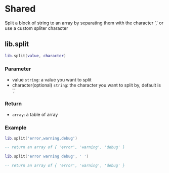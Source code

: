 # Shared
Split a block of string to an array by separating them with the character ',' or use a custom spliter character

## lib.split

```lua
lib.split(value, character)
```

### Parameter
* value `string`: a value you want to split
* character(optional) `string`: the character you want to split by, default is ','

### Return
* `array`: a table of array

### Example
```lua
lib.split('error,warning,debug')

-- return an array of { 'error', 'warning', 'debug' }
```

```lua
lib.split('error warning debug', ' ')

-- return an array of { 'error', 'warning', 'debug' }
```